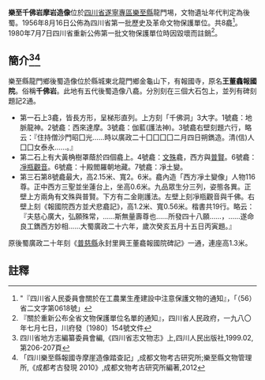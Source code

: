 {{msg:四川省文物保護單位
|名稱 = 千佛岩摩岩造像
|編號 = 28
|圖片 = 
|級別 = S01
|分類 = 
|時代 = [[後蜀|後蜀]]
|地点 = [[四川省|四川省]][[遂寧專區|遂寧專區]][[樂至縣|樂至縣]]龍門埸
|坐標 =
|登錄 = 1956年8月16日
}}
'''樂至千佛岩摩岩造像'''位於[[四川省|四川省]][[遂寧專區|遂寧專區]][[樂至縣|樂至縣]]龍門埸，文物遺址年代判定為後蜀。1956年8月16日公佈為四川省第一批歷史及革命文物保護單位。共8龕<ref>"『四川省人民委員會關於在工農業生產建設中注意保護文物的通知』，「（56）省二文字第0618號」</ref>。1980年7月7日四川省重新公佈第一批文物保護單位時因毀壞而註銷<ref>『關於重新公布全省文物保護單位名單的通知』，四川省人民政府，一九八〇年七月七日，川府發〔1980〕154號文件</ref>。

== 簡介<ref>四川省地方志編纂委員會編,《四川省志文物志》上,四川人民出版社,1999.02,第206-207頁</ref><ref>「四川樂至縣報國寺摩崖造像踏查記」,成都文物考古研究所;樂至縣文物管理所,《成都考古發現 2010》,成都文物考古研究所編著,2012</ref> ==
樂至縣龍門鄉後蜀造像位於縣城東北龍門鄉金龜山下，有報國寺，原名'''王董龕報國院'''。俗稱'''千佛岩'''。此地有五代後蜀造像八龕。分別刻在三個大石包上，並列有碑刻題記2通。
* 第一石上3龕，皆長方形，呈梯形直列。上方刻「千佛洞」3大字。1號龕：地脈龍神。2號龕：西來達摩。3號龕：伽藍(護法神)。3號龕右壁刻題六行，略云：『住持僧沙門昭囗光……時以廣政二十囗囗囗囗二月四日朔鐫造。清(信)人囗囗女泰永……。』
* 第二石上有大黃桷樹罩蔭於四個龕上。4號龕：[[文殊|文殊]]龕，西方與[[普賢|普賢]]。6號龕：[[凈瓶觀音|凈瓶觀音]]。6號龕：十殿閻羅朝地藏。7號龕：凈土變。
* 第三石第8號龕最大，高2.15米、寬2。6米。龕內造「西方凈土變像」人物116尊。正中西方三聖並坐蓮台上，坐高0.6米。九品眾生分三列，姿態各異。正壁上方兩角有文殊與普賢。下方有二金剛護法。左壁上刻凈瓶觀音與千佛。右壁上刻《報國院西方並犬悲龕記》，高1.2米、寬0.56米。楷書共19行。略云：『夫慈心廣大，弘願殊常，……斯無量壽尊也……所發四十八願……，……遂命良工鐫西方妙相……大蜀廣政二十六年，歲次癸亥五月十五日丙寅題。』

原後蜀廣政二十年刻《[[普慈縣|普慈縣]]永封里興王董龕報國院碑記》一通，連座高1.3米。
==註釋==
{{reflist}}
{{文物保護單位小作品}}